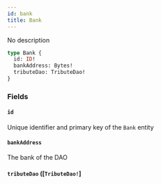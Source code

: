 ```yaml
---
id: bank
title: Bank
---
```


No description

```graphql
type Bank {
  id: ID!
  bankAddress: Bytes!
  tributeDao: TributeDao!
}
```

### Fields

#### `id` 

Unique identifier and primary key of the `Bank` entity

#### `bankAddress` 

The bank of the DAO

#### `tributeDao` ([`TributeDao!`]
